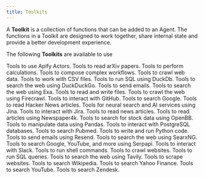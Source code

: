```yaml
---
title: Toolkits
---
```


A **Toolkit** is a collection of functions that can be added to an Agent. The functions in a Toolkit are designed to work together, share internal state and provide a better development experience.

The following **Toolkits** are available to use

<CardGroup cols={3}>
  <Card title="Apify" icon="gear" iconType="duotone" href="/tools/apify">
    Tools to use Apify Actors.
  </Card>
  <Card title="Arxiv" icon="book" iconType="duotone" href="/tools/arxiv">
    Tools to read arXiv papers.
  </Card>
  <Card
    title="Calculator"
    icon="calculator"
    iconType="duotone"
    href="/tools/calculator"
  >
    Tools to perform calculations.
  </Card>
  <Card
    title="Composio"
    icon="code-branch"
    iconType="duotone"
    href="/tools/composio"
  >
    Tools to compose complex workflows.
  </Card>
  <Card
    title="Crawl4AI"
    icon="spider"
    iconType="duotone"
    href="/tools/crawl4ai"
  >
    Tools to crawl web data.
  </Card>
  <Card title="CSV" icon="file-csv" iconType="duotone" href="/tools/csv">
    Tools to work with CSV files.
  </Card>
  <Card title="DuckDb" icon="server" iconType="duotone" href="/tools/duckdb">
    Tools to run SQL using DuckDb.
  </Card>
  <Card
    title="DuckDuckGo"
    icon="duck"
    iconType="duotone"
    href="/tools/duckduckgo"
  >
    Tools to search the web using DuckDuckGo.
  </Card>
  <Card title="Email" icon="envelope" iconType="duotone" href="/tools/email">
    Tools to send emails.
  </Card>
  <Card
    title="Exa"
    icon="magnifying-glass"
    iconType="duotone"
    href="/tools/exa"
  >
    Tools to search the web using Exa.
  </Card>
  <Card title="File" icon="file" iconType="duotone" href="/tools/file">
    Tools to read and write files.
  </Card>
  <Card
    title="Firecrawl"
    icon="fire"
    iconType="duotone"
    href="/tools/firecrawl"
  >
    Tools to crawl the web using Firecrawl.
  </Card>
  <Card title="GitHub" icon="github" iconType="brands" href="/tools/github">
    Tools to interact with GitHub.
  </Card>
  <Card
    title="Google Search"
    icon="google"
    iconType="brands"
    href="/tools/googlesearch"
  >
    Tools to search Google.
  </Card>
  <Card
    title="HackerNews"
    icon="newspaper"
    iconType="duotone"
    href="/tools/hackernews"
  >
    Tools to read Hacker News articles.
  </Card>
  <Card
    title="Jina Reader"
    icon="robot"
    iconType="duotone"
    href="/tools/jina_reader"
  >
    Tools for neural search and AI services using Jina.
  </Card>
  <Card title="Jira" icon="jira" iconType="brands" href="/tools/jira">
    Tools to interact with Jira.
  </Card>
  <Card
    title="Newspaper"
    icon="newspaper"
    iconType="duotone"
    href="/tools/newspaper"
  >
    Tools to read news articles.
  </Card>
  <Card
    title="Newspaper4k"
    icon="newspaper"
    iconType="duotone"
    href="/tools/newspaper4k"
  >
    Tools to read articles using Newspaper4k.
  </Card>
  <Card title="OpenBB" icon="chart-bar" iconType="duotone" href="/tools/openbb">
    Tools to search for stock data using OpenBB.
  </Card>
  <Card title="Pandas" icon="table" iconType="duotone" href="/tools/pandas">
    Tools to manipulate data using Pandas.
  </Card>
  <Card
    title="Postgres"
    icon="database"
    iconType="duotone"
    href="/tools/postgres"
  >
    Tools to interact with PostgreSQL databases.
  </Card>
  <Card
    title="Pubmed"
    icon="file-medical"
    iconType="duotone"
    href="/tools/pubmed"
  >
    Tools to search Pubmed.
  </Card>
  <Card title="Python" icon="code" iconType="duotone" href="/tools/python">
    Tools to write and run Python code.
  </Card>
  <Card
    title="Resend"
    icon="paper-plane"
    iconType="duotone"
    href="/tools/resend"
  >
    Tools to send emails using Resend.
  </Card>
  <Card
    title="SearxNG"
    icon="magnifying-glass"
    iconType="duotone"
    href="/tools/searxng"
  >
    Tools to search the web using SearxNG.
  </Card>
  <Card
    title="Serpapi"
    icon="magnifying-glass"
    iconType="duotone"
    href="/tools/serpapi"
  >
    Tools to search Google, YouTube, and more using Serpapi.
  </Card>
  <Card
    title="Slack"
    icon="slack"
    iconType="duotone"
    href="/tools/slack"
    >
    Tools to interact with Slack.
  </Card>
  <Card title="Shell" icon="terminal" iconType="duotone" href="/tools/shell">
    Tools to run shell commands.
  </Card>
  <Card title="Spider" icon="spider" iconType="duotone" href="/tools/spider">
    Tools to crawl websites.
  </Card>
  <Card title="SQL" icon="database" iconType="duotone" href="/tools/sql">
    Tools to run SQL queries.
  </Card>
  <Card
    title="Tavily"
    icon="magnifying-glass"
    iconType="duotone"
    href="/tools/tavily"
  >
    Tools to search the web using Tavily.
  </Card>
  <Card title="Website" icon="globe" iconType="duotone" href="/tools/website">
    Tools to scrape websites.
  </Card>
  <Card
    title="Wikipedia"
    icon="book"
    iconType="duotone"
    href="/tools/wikipedia"
  >
    Tools to search Wikipedia.
  </Card>
  <Card
    title="YFinance"
    icon="dollar-sign"
    iconType="duotone"
    href="/tools/yfinance"
  >
    Tools to search Yahoo Finance.
  </Card>
  <Card title="YouTube" icon="youtube" iconType="brands" href="/tools/youtube">
    Tools to search YouTube.
  </Card>
  <Card
    title="Zendesk"
    icon="headphones"
    iconType="duotone"
    href="/tools/zendesk"
  >
    Tools to search Zendesk.
  </Card>
</CardGroup>
